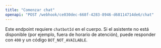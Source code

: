 ```yaml
---
title: "Comenzar chat"
openapi: "POST /webhook/ce030dec-668f-4283-8946-d68114714de6/chat"
---
```


<Note>
  Este endpoint requiere <code>chatbotId</code> en el cuerpo. Si el asistente no
  está disponible (por ejemplo, fuera de horario de atención), puede responder
  con <code>400</code> y un código <code>BOT_NOT_AVAILABLE</code>.
</Note>
